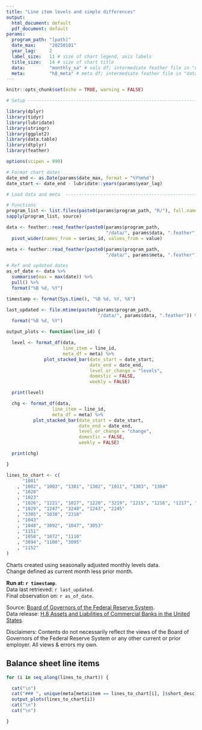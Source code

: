 ```yaml
---
title: "Line item levels and simple differences"
output:
  html_document: default
  pdf_document: default
params:
  program_path: "[path]"
  date_max:     "20250101"
  year_lag:     2
  label_size:   11 # size of chart legend, axis labels
  title_size:   14 # size of chart title
  data:         "monthly_sa" # vals df; intermediate feather file in "data/"
  meta:         "h8_meta" # meta df; intermediate feather file in "data/"
---
```


```r
knitr::opts_chunk$set(echo = TRUE, warning = FALSE)

# Setup -----------------------------------------------------------------

library(dplyr)
library(tidyr)
library(lubridate)
library(stringr)
library(ggplot2)
library(data.table)
library(dtplyr)
library(feather)

options(scipen = 999)

# Format chart dates
date_end <- as.Date(params$date_max, format = "%Y%m%d")
date_start <- date_end - lubridate::years(params$year_lag)

# Load data and meta  ----------------------------------------------------

# Functions
program_list <- list.files(paste0(params$program_path, "R/"), full.names = T)
sapply(program_list, source)

data <- feather::read_feather(paste0(params$program_path,
                                     "/data/", params$data, ".feather")) %>%
  pivot_wider(names_from = series_id, values_from = value)

meta <- feather::read_feather(paste0(params$program_path,
                                     "/data/", params$meta, ".feather"))

# Ref and updated dates
as_of_date <- data %>%
  summarise(max = max(date)) %>%
  pull() %>%
  format("%B %d, %Y")

timestamp <- format(Sys.time(), "%B %d, %Y, %X")

last_updated <- file.mtime(paste0(params$program_path,
                                  "/data/", params$data, ".feather")) %>%
  format("%B %d, %Y")

output_plots <- function(line_id) {

  level <- format_df(data,
                     line_item = line_id,
                     meta_df = meta) %>%
              plot_stacked_bar(date_start = date_start,
                               date_end = date_end,
                               level_or_change = "levels",
                               domestic = FALSE,
                               weekly = FALSE)

  print(level)

  chg <- format_df(data,
                 line_item = line_id,
                 meta_df = meta) %>%
          plot_stacked_bar(date_start = date_start,
                           date_end = date_end,
                           level_or_change = "change",
                           domestic = FALSE,
                           weekly = FALSE)

  print(chg)

}

lines_to_chart <- c(
      "1001"
    , "1002", "1003", "1301", "1302", "1011", "1303", "1304"
    , "1020"
    , "1023"
    , "1026", "1221", "1027", "1220", "3219", "1215", "1216", "1217", "1218"
    , "1029", "1247", "3248", "1243", "2245"
    , "3305", "1030", "2310"
    , "1043"
    , "1048", "3092", "1047", "3053"
    , "1151"
    , "1058", "1072", "1110"
    , "3094", "1100", "3095"
    , "1152"
)

```

Charts created using seasonally adjusted monthly levels data.  
Change defined as current month less prior month.  

**Run at: `r timestamp`**.  
Data last retrieved: `r last_updated`.  
Final observation on: `r as_of_date`.  

Source: [Board of Governors of the Federal Reserve System](https://www.federalreserve.gov/releases/h8/current/default.htm).  
Data release: [H.8 Assets and Liabilities of Commercial Banks in the United States](https://www.federalreserve.gov/datadownload/Choose.aspx?rel=H8). 

Disclaimers: Contents do not necessarily reflect the views of the Board of Governors of the Federal Reserve System 
or any other current or prior employer. All views & errors my own.  



## Balance sheet line items

```r
for (i in seq_along(lines_to_chart)) {

  cat("\n")
  cat("### ", unique(meta[meta$item == lines_to_chart[i], ]$short_desc), "\n")
  output_plots(lines_to_chart[i])
  cat("\n")
  cat("\n")

}

```

